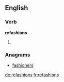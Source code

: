 ==English==

===Verb===
'''refashions'''
# {{en-third-person singular of|refashion}}

===Anagrams===
* [[fashioners#English|fashioners]]

[[de:refashions]]
[[fr:refashions]]